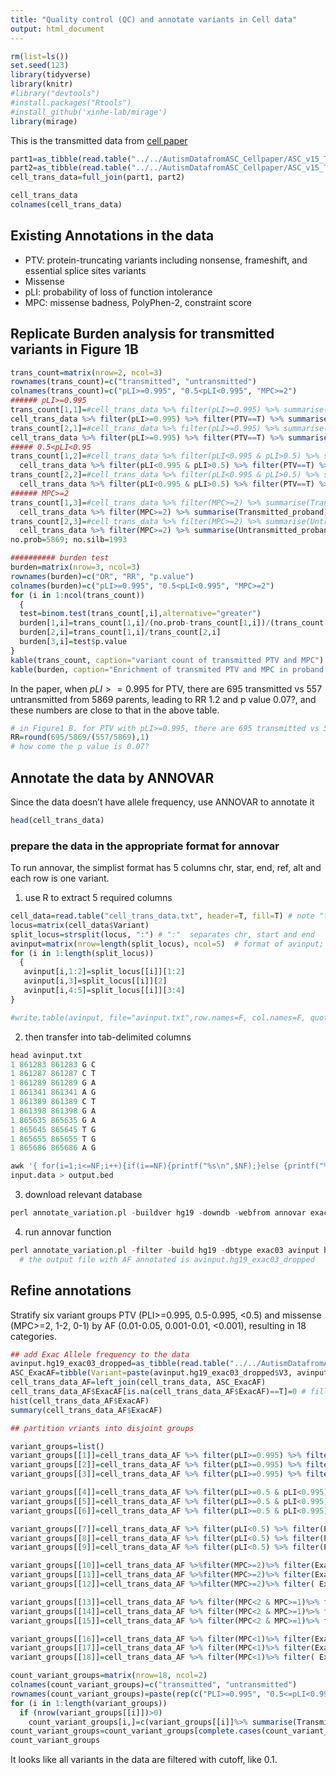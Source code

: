 ```yaml
---
title: "Quality control (QC) and annotate variants in Cell data"
output: html_document
---
```



```r
rm(list=ls())
set.seed(123)
library(tidyverse)
library(knitr)
#library("devtools")
#install.packages("Rtools")
#install_github('xinhe-lab/mirage')
library(mirage)
```

This is the transmitted data from [cell paper](https://www.sciencedirect.com/science/article/abs/pii/S0092867419313984)

```r
part1=as_tibble(read.table("../../AutismDatafromASC_Cellpaper/ASC_v15_TDT_GQPL25.hAB30.results.2018-04-01.part1.tsv.gz",sep = '\t', header = TRUE, fill = TRUE))
part2=as_tibble(read.table("../../AutismDatafromASC_Cellpaper/ASC_v15_TDT_GQPL25.hAB30.results.2018-04-01.part2.tsv.gz",sep = '\t', header = TRUE, fill = TRUE))
cell_trans_data=full_join(part1, part2)
```

```r
cell_trans_data
colnames(cell_trans_data)
```

## Existing Annotations in the data

* PTV: protein-truncating variants including nonsense, frameshift, and essential splice sites variants
* Missense 
* pLI: probability of loss of function intolerance 
* MPC: missense badness, PolyPhen-2, constraint score 

## Replicate Burden analysis for transmitted variants in Figure 1B 

```r
trans_count=matrix(nrow=2, ncol=3)
rownames(trans_count)=c("transmitted", "untransmitted")
colnames(trans_count)=c("pLI>=0.995", "0.5<pLI<0.995", "MPC>=2")
###### pLI>=0.995
trans_count[1,1]=#cell_trans_data %>% filter(pLI>=0.995) %>% summarise(Transmitted_sibling) %>% sum(na.rm=T)+
cell_trans_data %>% filter(pLI>=0.995) %>% filter(PTV==T) %>% summarise(Transmitted_proband)%>%sum(na.rm=T) ### sum silbing and proband
trans_count[2,1]=#cell_trans_data %>% filter(pLI>=0.995) %>% summarise(Untransmitted_sibling) %>% sum(na.rm=T)+
cell_trans_data %>% filter(pLI>=0.995) %>% filter(PTV==T) %>% summarise(Untransmitted_proband)%>%sum(na.rm=T)
##### 0.5<pLI<0.95
trans_count[1,2]=#cell_trans_data %>% filter(pLI<0.995 & pLI>0.5) %>% summarise(Transmitted_sibling) %>% sum(na.rm=T)+
  cell_trans_data %>% filter(pLI<0.995 & pLI>0.5) %>% filter(PTV==T) %>% summarise(Transmitted_proband)%>%sum(na.rm=T)
trans_count[2,2]=#cell_trans_data %>% filter(pLI<0.995 & pLI>0.5) %>% summarise(Untransmitted_sibling) %>% sum(na.rm=T)+
  cell_trans_data %>% filter(pLI<0.995 & pLI>0.5) %>% filter(PTV==T) %>% summarise(Untransmitted_proband)%>%sum(na.rm=T)
###### MPC>=2
trans_count[1,3]=#cell_trans_data %>% filter(MPC>=2) %>% summarise(Transmitted_sibling) %>% sum(na.rm=T)+
  cell_trans_data %>% filter(MPC>=2) %>% summarise(Transmitted_proband)%>%sum(na.rm=T)
trans_count[2,3]=#cell_trans_data %>% filter(MPC>=2) %>% summarise(Untransmitted_sibling) %>% sum(na.rm=T)+
  cell_trans_data %>% filter(MPC>=2) %>% summarise(Untransmitted_proband)%>%sum(na.rm=T)
no.prob=5869; no.silb=1993

########## burden test
burden=matrix(nrow=3, ncol=3)
rownames(burden)=c("OR", "RR", "p.value")
colnames(burden)=c("pLI>=0.995", "0.5<pLI<0.995", "MPC>=2")
for (i in 1:ncol(trans_count))
  { 
  test=binom.test(trans_count[,i],alternative="greater")
  burden[1,i]=trans_count[1,i]/(no.prob-trans_count[1,i])/(trans_count[2,i]/(no.prob-trans_count[2,i]))
  burden[2,i]=trans_count[1,i]/trans_count[2,i]
  burden[3,i]=test$p.value
}
kable(trans_count, caption="variant count of transmitted PTV and MPC")
kable(burden, caption="Enrichment of transmited PTV and MPC in proband using binomial exact test")
```

In the paper, when $pLI>=0.995$ for PTV, there are 695 transmitted vs 557 untransmitted from 5869 parents, leading to RR 1.2 and p value 0.07?, and  these numbers are close to that in the above table. 

```r
# in Figure1 B. for PTV with pLI>=0.995, there are 695 transmitted vs 557 untransmitted in 5869 parents, thus 
RR=round(695/5869/(557/5869),1)
# how come the p value is 0.07? 
```

## Annotate the data by ANNOVAR

Since the data doesn't have allele frequency, use ANNOVAR to annotate it 

```r
head(cell_trans_data)
```

### prepare the data in the appropriate format  for annovar 

To run annovar, the simplist format has 5 columns chr, star, end, ref, alt and each row is one variant. 

1.  use R to extract 5 required columns 

```r

cell_data=read.table("cell_trans_data.txt", header=T, fill=T) # note "fill" some lines with less than 38 elements
locus=matrix(cell_data$Variant)
split_locus=strsplit(locus, ":") # ":"  separates chr, start and end 
avinput=matrix(nrow=length(split_locus), ncol=5)  # format of avinput; chr, start, end, ref, alt
for (i in 1:length(split_locus))
  { 
   avinput[i,1:2]=split_locus[[i]][1:2]
   avinput[i,3]=split_locus[[i]][2]
   avinput[i,4:5]=split_locus[[i]][3:4]
}

#write.table(avinput, file="avinput.txt",row.names=F, col.names=F, quote=F)

```

2.  then transfer into tab-delimited columns

```r
head avinput.txt
1 861283 861283 G C
1 861287 861287 C T
1 861289 861289 G A
1 861341 861341 A G
1 861389 861389 C T
1 861398 861398 G A
1 865635 865635 G A
1 865645 865645 T G
1 865655 865655 T G
1 865686 865686 A G
```


```r
awk '{ for(i=1;i<=NF;i++){if(i==NF){printf("%s\n",$NF);}else {printf("%s\t",$i)}}}'
input.data > output.bed
```

3.  download relevant database 

```r
perl annotate_variation.pl -buildver hg19 -downdb -webfrom annovar exac03 humandb/

```


4.  run annovar function 

```r
perl annotate_variation.pl -filter -build hg19 -dbtype exac03 avinput humandb/
  # the output file with AF annotated is avinput.hg19_exac03_dropped
```


## Refine annotations 

Stratify six variant groups PTV (PLI>=0.995, 0.5-0.995, <0.5) and missense (MPC>=2, 1-2, 0-1) by AF (0.01-0.05, 0.001-0.01, <0.001), resulting in 18 categories. 

```r
## add Exac Allele frequency to the data
avinput.hg19_exac03_dropped=as_tibble(read.table("../../AutismDatafromASC_Cellpaper/avinput.hg19_exac03_dropped"))
ASC_ExacAF=tibble(Variant=paste(avinput.hg19_exac03_dropped$V3, avinput.hg19_exac03_dropped$V4, avinput.hg19_exac03_dropped$V6, avinput.hg19_exac03_dropped$V7, sep=":"), ExacAF=avinput.hg19_exac03_dropped$V2)
cell_trans_data_AF=left_join(cell_trans_data, ASC_ExacAF)
cell_trans_data_AF$ExacAF[is.na(cell_trans_data_AF$ExacAF)==T]=0 # fill NA AF with 0
hist(cell_trans_data_AF$ExacAF)
summary(cell_trans_data_AF$ExacAF)
```

```r
## partition vriants into disjoint groups 

variant_groups=list()
variant_groups[[1]]=cell_trans_data_AF %>% filter(pLI>=0.995) %>% filter(PTV==T)%>% filter(ExacAF>0.01 & ExacAF<=0.05)
variant_groups[[2]]=cell_trans_data_AF %>% filter(pLI>=0.995) %>% filter(PTV==T)%>% filter(ExacAF>0.001 & ExacAF<=0.01)
variant_groups[[3]]=cell_trans_data_AF %>% filter(pLI>=0.995) %>% filter(PTV==T)%>% filter( ExacAF<=0.001)

variant_groups[[4]]=cell_trans_data_AF %>% filter(pLI>=0.5 & pLI<0.995) %>% filter(PTV==T)%>% filter(ExacAF>0.01 & ExacAF<=0.05)
variant_groups[[5]]=cell_trans_data_AF %>% filter(pLI>=0.5 & pLI<0.995) %>% filter(PTV==T)%>% filter(ExacAF>0.001 & ExacAF<=0.01)
variant_groups[[6]]=cell_trans_data_AF %>% filter(pLI>=0.5 & pLI<0.995) %>% filter(PTV==T)%>% filter( ExacAF<=0.001)

variant_groups[[7]]=cell_trans_data_AF %>% filter(pLI<0.5) %>% filter(PTV==T)%>% filter(ExacAF>0.01 & ExacAF<=0.05)
variant_groups[[8]]=cell_trans_data_AF %>% filter(pLI<0.5) %>% filter(PTV==T)%>% filter(ExacAF>0.001 & ExacAF<=0.01)
variant_groups[[9]]=cell_trans_data_AF %>% filter(pLI<0.5) %>% filter(PTV==T)%>% filter( ExacAF<=0.001)

variant_groups[[10]]=cell_trans_data_AF %>%filter(MPC>=2)%>% filter(ExacAF>0.01 & ExacAF<=0.05)
variant_groups[[11]]=cell_trans_data_AF %>%filter(MPC>=2)%>% filter(ExacAF>0.001 & ExacAF<=0.01)
variant_groups[[12]]=cell_trans_data_AF %>%filter(MPC>=2)%>% filter( ExacAF<=0.001)

variant_groups[[13]]=cell_trans_data_AF %>% filter(MPC<2 & MPC>=1)%>% filter(ExacAF>0.01 & ExacAF<=0.05)
variant_groups[[14]]=cell_trans_data_AF %>% filter(MPC<2 & MPC>=1)%>% filter(ExacAF>0.001 & ExacAF<=0.01)
variant_groups[[15]]=cell_trans_data_AF %>% filter(MPC<2 & MPC>=1)%>% filter( ExacAF<=0.001)

variant_groups[[16]]=cell_trans_data_AF %>% filter(MPC<1)%>% filter(ExacAF>0.01 & ExacAF<=0.05)
variant_groups[[17]]=cell_trans_data_AF %>% filter(MPC<1)%>% filter(ExacAF>0.001 & ExacAF<=0.01)
variant_groups[[18]]=cell_trans_data_AF %>% filter(MPC<1)%>% filter( ExacAF<=0.001)

count_variant_groups=matrix(nrow=18, ncol=2)
colnames(count_variant_groups)=c("transmitted", "untransmitted")
rownames(count_variant_groups)=paste(rep(c("PLI>=0.995", "0.5<=pLI<0.995", "pLI<0.5", "MPC>=2", "1<=MPC<2", "0<=MPC<1"),each=3), c("0.01<AF<=0.05", "0.001<AF<=0.01", "AF<=0.001"), sep="&")
for (i in 1:length(variant_groups))
  if (nrow(variant_groups[[i]])>0)
    count_variant_groups[i,]=c(variant_groups[[i]]%>% summarise(Transmitted_proband)%>%sum(na.rm=T), variant_groups[[i]]%>% summarise(Untransmitted_proband)%>%sum(na.rm=T))
count_variant_groups=count_variant_groups[complete.cases(count_variant_groups), ]
count_variant_groups
```
It looks like all variants in the data are filtered with cutoff, like $0.1%$. 


